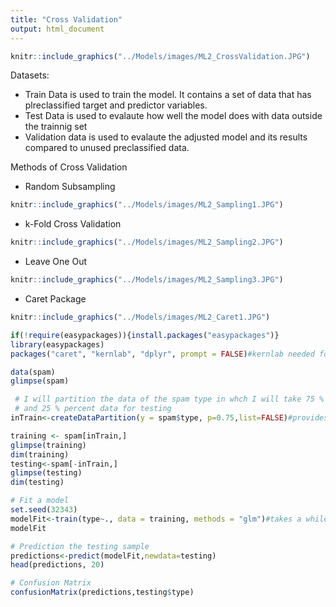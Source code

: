 ```yaml
---
title: "Cross Validation"
output: html_document
---
```


```r
knitr::include_graphics("../Models/images/ML2_CrossValidation.JPG")
```

Datasets:

- Train Data is used to train the model.  It contains a set of data that has plreclassified target and predictor variables.
- Test Data is used to evalaute how well the model does with data outside the trainnig set
- Validation data is used to evalaute the adjusted model and its results compared to unused preclassified data.

Methods of Cross Validation

- Random Subsampling

```r
knitr::include_graphics("../Models/images/ML2_Sampling1.JPG")
```

- k-Fold Cross Validation

```r
knitr::include_graphics("../Models/images/ML2_Sampling2.JPG")
```

- Leave One Out

```r
knitr::include_graphics("../Models/images/ML2_Sampling3.JPG")
```

- Caret Package

```r
knitr::include_graphics("../Models/images/ML2_Caret1.JPG")
```

```r
if(!require(easypackages)){install.packages("easypackages")}
library(easypackages)
packages("caret", "kernlab", "dplyr", prompt = FALSE)#kernlab needed for spam data
```

```r
data(spam)
glimpse(spam)

 # I will partition the data of the spam type in whch I will take 75 % percent data for training
 # and 25 % percent data for testing
inTrain<-createDataPartition(y = spam$type, p=0.75,list=FALSE)#provides a random matrix of 3451 values of 4601 (75%)

training <- spam[inTrain,]
glimpse(training)
dim(training)
testing<-spam[-inTrain,]
glimpse(testing)
dim(testing)

# Fit a model
set.seed(32343)
modelFit<-train(type~., data = training, methods = "glm")#takes a while to process glm - logistic regression
modelFit

# Prediction the testing sample
predictions<-predict(modelFit,newdata=testing)
head(predictions, 20)

# Confusion Matrix
confusionMatrix(predictions,testing$type)
```

